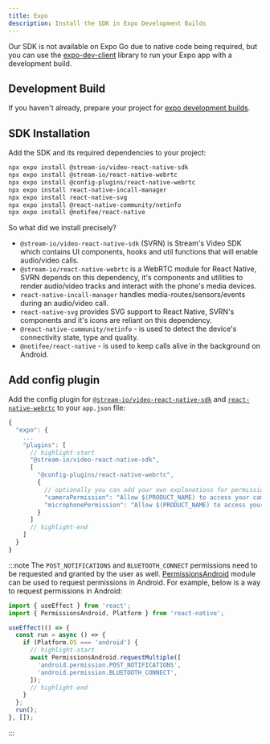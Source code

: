 ```yaml
---
title: Expo
description: Install the SDK in Expo Development Builds
---
```



Our SDK is not available on Expo Go due to native code being required, but you can use the [expo-dev-client](https://docs.expo.dev/development/create-development-builds/) library to run your Expo app with a development build.

## Development Build

If you haven't already, prepare your project for [expo development builds](https://docs.expo.dev/develop/development-builds/installation/).

## SDK Installation

Add the SDK and its required dependencies to your project:

```bash title=Terminal
npx expo install @stream-io/video-react-native-sdk
npx expo install @stream-io/react-native-webrtc
npx expo install @config-plugins/react-native-webrtc
npx expo install react-native-incall-manager
npx expo install react-native-svg
npx expo install @react-native-community/netinfo
npx expo install @notifee/react-native
```

So what did we install precisely?

- `@stream-io/video-react-native-sdk` (SVRN) is Stream's Video SDK which contains UI components, hooks and util functions that will enable audio/video calls.
- `@stream-io/react-native-webrtc` is a WebRTC module for React Native, SVRN depends on this dependency, it's components and utilities to render audio/video tracks and interact with the phone's media devices.
- `react-native-incall-manager` handles media-routes/sensors/events during an audio/video call.
- `react-native-svg` provides SVG support to React Native, SVRN's components and it's icons are reliant on this dependency.
- `@react-native-community/netinfo` - is used to detect the device's connectivity state, type and quality.
- `@notifee/react-native` - is used to keep calls alive in the background on Android.

## Add config plugin

Add the config plugin for [`@stream-io/video-react-native-sdk`](https://github.com/GetStream/stream-video-js/tree/main/packages/react-native-sdk/expo-config-plugin/README.md) and [`react-native-webrtc`](https://www.npmjs.com/package/@config-plugins/react-native-webrtc) to your `app.json` file:

```js title=app.json
{
  "expo": {
    ...
    "plugins": [
      // highlight-start
      "@stream-io/video-react-native-sdk",
      [
        "@config-plugins/react-native-webrtc",
        {
          // optionally you can add your own explanations for permissions on iOS
          "cameraPermission": "Allow $(PRODUCT_NAME) to access your camera",
          "microphonePermission": "Allow $(PRODUCT_NAME) to access your microphone"
        }
      ]
      // highlight-end
    ]
  }
}
```

:::note
The `POST_NOTIFICATIONS` and `BLUETOOTH_CONNECT` permissions need to be requested and granted by the user as well. [PermissionsAndroid](https://reactnative.dev/docs/permissionsandroid) module can be used to request permissions in Android. For example, below is a way to request permissions in Android:

```js
import { useEffect } from 'react';
import { PermissionsAndroid, Platform } from 'react-native';

useEffect(() => {
  const run = async () => {
    if (Platform.OS === 'android') {
      // highlight-start
      await PermissionsAndroid.requestMultiple([
        'android.permission.POST_NOTIFICATIONS',
        'android.permission.BLUETOOTH_CONNECT',
      ]);
      // highlight-end
    }
  };
  run();
}, []);
```

:::

<Troubleshooting isExpo={true} />
